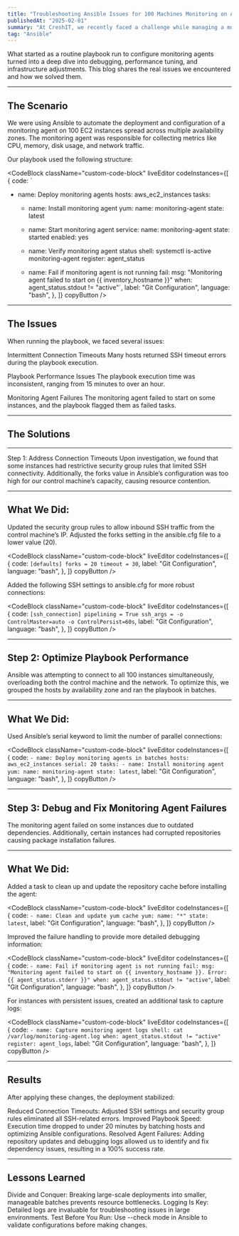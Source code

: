 ---
title: "Troubleshooting Ansible Issues for 100 Machines Monitoring on AWS"
publishedAt: "2025-02-01"
summary: "At CreshIT, we recently faced a challenge while managing a monitoring setup for 100 EC2 instances on AWS using Ansible."
tag: "Ansible"
---

What started as a routine playbook run to configure monitoring agents turned into a deep dive into debugging, performance tuning, and infrastructure adjustments. This blog shares the real issues we encountered and how we solved them.

---
## The Scenario
We were using Ansible to automate the deployment and configuration of a monitoring agent on 100 EC2 instances spread across multiple availability zones. The monitoring agent was responsible for collecting metrics like CPU, memory, disk usage, and network traffic.

Our playbook used the following structure:

<CodeBlock
    className="custom-code-block"
    liveEditor
    codeInstances={[
        {
            code: `
- name: Deploy monitoring agents
  hosts: aws_ec2_instances
  tasks:
    - name: Install monitoring agent
      yum:
        name: monitoring-agent
        state: latest

    - name: Start monitoring agent
      service:
        name: monitoring-agent
        state: started
        enabled: yes

    - name: Verify monitoring agent status
      shell: systemctl is-active monitoring-agent
      register: agent_status

    - name: Fail if monitoring agent is not running
      fail:
        msg: "Monitoring agent failed to start on {{ inventory_hostname }}"
      when: agent_status.stdout != "active"`,
            label: "Git Configuration",
            language: "bash",
        },
    ]}
    copyButton
/>



---
## The Issues

When running the playbook, we faced several issues:

Intermittent Connection Timeouts
Many hosts returned SSH timeout errors during the playbook execution.

Playbook Performance Issues
The playbook execution time was inconsistent, ranging from 15 minutes to over an hour.

Monitoring Agent Failures
The monitoring agent failed to start on some instances, and the playbook flagged them as failed tasks.


---
## The Solutions

---
Step 1: Address Connection Timeouts
Upon investigation, we found that some instances had restrictive security group rules that limited SSH connectivity. Additionally, the forks value in Ansible’s configuration was too high for our control machine’s capacity, causing resource contention.

---
## What We Did:

Updated the security group rules to allow inbound SSH traffic from the control machine’s IP.
Adjusted the forks setting in the ansible.cfg file to a lower value (20).

<CodeBlock
    className="custom-code-block"
    liveEditor
    codeInstances={[
        {
            code: `[defaults]
forks = 20
timeout = 30`,
            label: "Git Configuration",
            language: "bash",
        },
    ]}
    copyButton
/>

Added the following SSH settings to ansible.cfg for more robust connections:

<CodeBlock
    className="custom-code-block"
    liveEditor
    codeInstances={[
        {
            code: `[ssh_connection]
pipelining = True
ssh_args = -o ControlMaster=auto -o ControlPersist=60s`,
            label: "Git Configuration",
            language: "bash",
        },
    ]}
    copyButton
/>

---
## Step 2: Optimize Playbook Performance
Ansible was attempting to connect to all 100 instances simultaneously, overloading both the control machine and the network. To optimize this, we grouped the hosts by availability zone and ran the playbook in batches.

---
## What We Did:

Used Ansible’s serial keyword to limit the number of parallel connections:

<CodeBlock
    className="custom-code-block"
    liveEditor
    codeInstances={[
        {
            code: `- name: Deploy monitoring agents in batches
  hosts: aws_ec2_instances
  serial: 20
  tasks:
    - name: Install monitoring agent
      yum:
        name: monitoring-agent
        state: latest`,
            label: "Git Configuration",
            language: "bash",
        },
    ]}
    copyButton
/>

---
## Step 3: Debug and Fix Monitoring Agent Failures
The monitoring agent failed on some instances due to outdated dependencies. Additionally, certain instances had corrupted repositories causing package installation failures.

---
## What We Did:

Added a task to clean up and update the repository cache before installing the agent:

<CodeBlock
    className="custom-code-block"
    liveEditor
    codeInstances={[
        {
            code: `- name: Clean and update yum cache
  yum:
    name: "*"
    state: latest`,
            label: "Git Configuration",
            language: "bash",
        },
    ]}
    copyButton
/>

Improved the failure handling to provide more detailed debugging information:

<CodeBlock
    className="custom-code-block"
    liveEditor
    codeInstances={[
        {
            code: `- name: Fail if monitoring agent is not running
  fail:
    msg: "Monitoring agent failed to start on {{ inventory_hostname }}. Error: {{ agent_status.stderr }}"
  when: agent_status.stdout != "active"`,
            label: "Git Configuration",
            language: "bash",
        },
    ]}
    copyButton
/>

For instances with persistent issues, created an additional task to capture logs:

<CodeBlock
    className="custom-code-block"
    liveEditor
    codeInstances={[
        {
            code: `- name: Capture monitoring agent logs
  shell: cat /var/log/monitoring-agent.log
  when: agent_status.stdout != "active"
  register: agent_logs`,
            label: "Git Configuration",
            language: "bash",
        },
    ]}
    copyButton
/>

---
## Results
After applying these changes, the deployment stabilized:

Reduced Connection Timeouts: Adjusted SSH settings and security group rules eliminated all SSH-related errors.
Improved Playbook Speed: Execution time dropped to under 20 minutes by batching hosts and optimizing Ansible configurations.
Resolved Agent Failures: Adding repository updates and debugging logs allowed us to identify and fix dependency issues, resulting in a 100% success rate.

---
## Lessons Learned
Divide and Conquer: Breaking large-scale deployments into smaller, manageable batches prevents resource bottlenecks.
Logging Is Key: Detailed logs are invaluable for troubleshooting issues in large environments.
Test Before You Run: Use --check mode in Ansible to validate configurations before making changes.